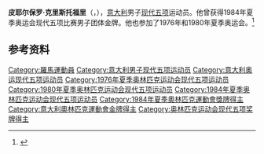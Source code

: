 {{NoteTA|G1=Sports}}
'''皮耶尔保罗·克里斯托福里'''（{{lang-it|Pierpaolo Cristofori}}，{{bd|1956年|1月4日|}}），[[意大利|意大利]]男子[[现代五项|现代五项]]运动员。他曾获得1984年夏季奥运会现代五项比赛男子团体金牌。他也参加了1976年和1980年夏季奥运会。<ref>{{Cite web|title=Pierpaolo CRISTOFORI|url=https://www.olympic.org/pierpaolo-cristofori|accessdate=2021-03-16|date=2021-03-16|work=International Olympic Committee|language=en|archive-date=2016-10-06|archive-url=https://web.archive.org/web/20161006200742/https://www.olympic.org/pierpaolo-cristofori|dead-url=no}}</ref>

== 参考资料 ==
{{reflist}}

{{奥林匹克运动会现代五项比赛男子团体冠军}}

{{Authority control}}
{{DEFAULTSORT:Cristofori, Pierpaolo}}
[[Category:羅馬運動員|Category:羅馬運動員]]
[[Category:意大利男子现代五项运动员|Category:意大利男子现代五项运动员]]
[[Category:意大利奥运现代五项运动员|Category:意大利奥运现代五项运动员]]
[[Category:1976年夏季奥林匹克运动会现代五项运动员|Category:1976年夏季奥林匹克运动会现代五项运动员]]
[[Category:1980年夏季奥林匹克运动会现代五项运动员|Category:1980年夏季奥林匹克运动会现代五项运动员]]
[[Category:1984年夏季奥林匹克运动会现代五项运动员|Category:1984年夏季奥林匹克运动会现代五项运动员]]
[[Category:1984年夏季奧林匹克運動會獎牌得主|Category:1984年夏季奧林匹克運動會獎牌得主]]
[[Category:意大利奧林匹克運動會金牌得主|Category:意大利奧林匹克運動會金牌得主]]
[[Category:奥林匹克运动会现代五项奖牌得主|Category:奥林匹克运动会现代五项奖牌得主]]